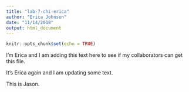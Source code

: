 ```yaml
---
title: "lab-7-chi-erica"
author: "Erica Johnson"
date: "11/14/2018"
output: html_document
---
```


```r
knitr::opts_chunk$set(echo = TRUE)
```
I'm Erica and I am adding this text here to see if my collaborators can get this file.

It's Erica again and I am updating some text.

This is Jason.